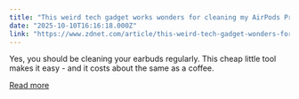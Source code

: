 ```yaml
---
title: "This weird tech gadget works wonders for cleaning my AirPods Pro 2 - and it's super cheap"
date: "2025-10-10T16:16:18.000Z"
link: "https://www.zdnet.com/article/this-weird-tech-gadget-wonders-for-my-airpods-pro-2-and-its-super-cheap/"
---
```


Yes, you should be cleaning your earbuds regularly. This cheap little tool makes it easy - and it costs about the same as a coffee.

[Read more](https://www.zdnet.com/article/this-weird-tech-gadget-wonders-for-my-airpods-pro-2-and-its-super-cheap/)
